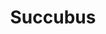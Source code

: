 ---
title: "Succubus"
slug: "succubus"
arcana: "Moon"

image: "./.jpg"

phys: ""
gun: ""
fire: ""
ice: ""
elec: ""
wind: ""
psy: ""
nuke: ""
bless: ""
curse: ""
---